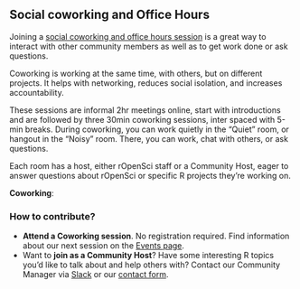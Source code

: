 ## Social coworking and Office Hours {#coworking}

Joining a [social coworking and office hours session](https://ropensci.org/blog/2021/08/17/coworking-sessions/) is a great way to interact with other community members as well as to get work done or
ask questions. 

Coworking is working at the same time, with others, but on different projects. 
It helps with networking, reduces social isolation, and increases accountability.

These sessions are informal 2hr meetings online, start with introductions and are followed by three 30min coworking sessions, inter spaced with 5-min breaks. 
During coworking, you can work quietly in the "Quiet" room, or hangout in the "Noisy" room. 
There, you can work, chat with others, or ask questions. 

Each room has a host, either rOpenSci staff or a Community Host, eager to answer
questions about rOpenSci or specific R projects they're working on. 

**Coworking**: 

### How to contribute? 

*   **Attend a Coworking session**. No registration required. Find information about our next session on the [Events page](https://ropensci.org/events/). 
*   Want to **join as a Community Host**? Have some interesting R topics you'd like to talk about and help others with? Contact our Community Manager via [Slack](#channels-slack) or our [contact form](https://ropensci.org/contact/).
